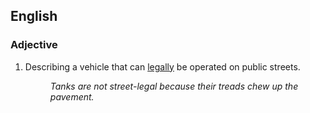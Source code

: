==English==

===Adjective===
{{en-adj|-}}

# Describing a vehicle that can [[legally]] be operated on public streets.
#: ''Tanks are not street-legal because their treads chew up the pavement.''
